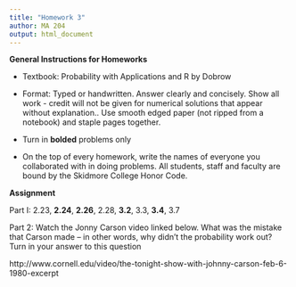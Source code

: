 ```yaml
---
title: "Homework 3"
author: MA 204
output: html_document
---
```


**General Instructions for Homeworks**

- Textbook: 	Probability with Applications and R by Dobrow

- Format: 	Typed or handwritten. Answer clearly and concisely. Show all work - credit will not be given for numerical solutions that appear without explanation.. Use smooth edged paper (not ripped from a notebook) and staple pages together.

- Turn in **bolded** problems only

- On the top of every homework, write the names of everyone you collaborated with in doing problems. All students, staff and faculty are bound by the Skidmore College Honor Code.


**Assignment**

Part I: 2.23, **2.24**, **2.26**, 2.28, **3.2**, 3.3, **3.4**, 3.7

Part 2: Watch the Jonny Carson video linked below. What was the mistake that Carson made – in other words, why didn’t the probability work out? Turn in your answer to this question

http://www.cornell.edu/video/the-tonight-show-with-johnny-carson-feb-6-1980-excerpt

